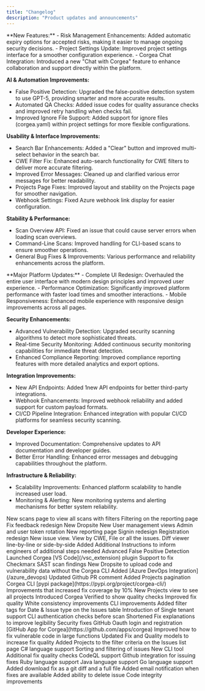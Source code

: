 ```yaml
---
title: "Changelog"
description: "Product updates and announcements"
---
```


<Update label="October 2025">
  **New Features:**
  - Risk Management Enhancements: Added automatic expiry options for accepted risks, making it easier to manage ongoing security decisions.
  - Project Settings Update: Improved project settings interface for a smoother configuration experience.
  - Corgea Chat Integration: Introduced a new "Chat with Corgea" feature to enhance collaboration and support directly within the platform.

  **AI & Automation Improvements:**
  - False Positive Detection: Upgraded the false-positive detection system to use GPT-5, providing smarter and more accurate results.
  - Automated QA Checks: Added issue codes for quality assurance checks and improved retry handling when checks fail.
  - Improved Ignore File Support: Added support for ignore files (corgea.yaml) within project settings for more flexible configurations.

  **Usability & Interface Improvements:**
  - Search Bar Enhancements: Added a "Clear" button and improved multi-select behavior in the search bar.
  - CWE Filter Fix: Enhanced auto-search functionality for CWE filters to deliver more accurate filtering.
  - Improved Error Messages: Cleaned up and clarified various error messages for better readability.
  - Projects Page Fixes: Improved layout and stability on the Projects page for smoother navigation.
  - Webhook Settings: Fixed Azure webhook link display for easier configuration.

  **Stability & Performance:**
  - Scan Overview API: Fixed an issue that could cause server errors when loading scan overviews.
  - Command-Line Scans: Improved handling for CLI-based scans to ensure smoother operations.
  - General Bug Fixes & Improvements: Various performance and reliability enhancements across the platform.
</Update>

<Update label="We were shipping too fast and a lot happened">
  **Major Platform Updates:**
  - Complete UI Redesign: Overhauled the entire user interface with modern design principles and improved user experience.
  - Performance Optimization: Significantly improved platform performance with faster load times and smoother interactions.
  - Mobile Responsiveness: Enhanced mobile experience with responsive design improvements across all pages.

  **Security Enhancements:**
  - Advanced Vulnerability Detection: Upgraded security scanning algorithms to detect more sophisticated threats.
  - Real-time Security Monitoring: Added continuous security monitoring capabilities for immediate threat detection.
  - Enhanced Compliance Reporting: Improved compliance reporting features with more detailed analytics and export options.

  **Integration Improvements:**
  - New API Endpoints: Added 1new API endpoints for better third-party integrations.
  - Webhook Enhancements: Improved webhook reliability and added support for custom payload formats.
  - CI/CD Pipeline Integration: Enhanced integration with popular CI/CD platforms for seamless security scanning.

  **Developer Experience:**
  - Improved Documentation: Comprehensive updates to API documentation and developer guides.
  - Better Error Handling: Enhanced error messages and debugging capabilities throughout the platform.

  **Infrastructure & Reliability:**
  - Scalability Improvements: Enhanced platform scalability to handle increased user load.
  - Monitoring & Alerting: New monitoring systems and alerting mechanisms for better system reliability.
</Update>


<Update label="August 2024">
  New scans page to view all scans with filters
  Filtering on the reporting page
  Fix feedback redesign
  New Dropsite
  New User management views
  Admin and user token rotation
</Update>

<Update label="July 2024">
  New reporting page
  Signin redesign
  Registration redesign
</Update>

<Update label="June 2024">
  New issue view. View by CWE, File or all the issues.
  Diff viewer line-by-line or side-by-side
</Update>

<Update label="June 2024">
  Added Additional Instructions to inform engineers of additional steps needed
  Advanced False Positive Detection
</Update>

<Update label="May 2024">
  Launched Corgea [VS Code](/vsc_extension) plugin
</Update>

<Update label="April 2024">
  Support to fix Checkmarx SAST scan findings
  New Dropsite to upload code and vulnerability data without the Corgea CLI
</Update>

<Update label="April 2024">
  Added [Azure DevOps Integration](/azure_devops)
  Updated Github PR comment
  Added Projects pagination
  Corgea CLI [pypi package](https://pypi.org/project/corgea-cli/)
</Update>

<Update label="April 2024">
  Improvements that increased fix coverage by 10%
</Update>

<Update label="April 2024">
  New Projects view to see all projects
  Introduced Corgea Verified to show quality checks
  Improved fix quality
  White consistency improvements
  CLI improvements
  Added filter tags for Date & Issue type on the Issues table
</Update>

<Update label="April 2024">
  Introduction of Single tenant support
</Update>

<Update label="March 2024">
  CLI authentication checks before scan
</Update>

<Update label="March 2024">
  Shortened Fix explanations to improve legibility
  Security fixes
</Update>

<Update label="March 2024">
  GitHub Oauth login and registration
  [GitHub App for Corgea](https://github.com/apps/corgea)
  Improved how to fix vulnerable code in large functions
  Updated Fix and Quality models to increase fix quality
  Added Projects to the filter criteria on the Issues list page
</Update>

<Update label="February 2024">
  C# language support
  Sorting and filtering of issues
  New CLI tool
  Additional fix quality checks
  CodeQL support
</Update>

<Update label="January 2024">
  Github integration for issuing fixes
  Ruby language support
  Java language support
  Go language support
</Update>

<Update label="January 2024">
  Added download fix as a git diff and a full file
  Added email notification when fixes are available
  Added ability to delete issue
  Code integrity improvements
</Update>
